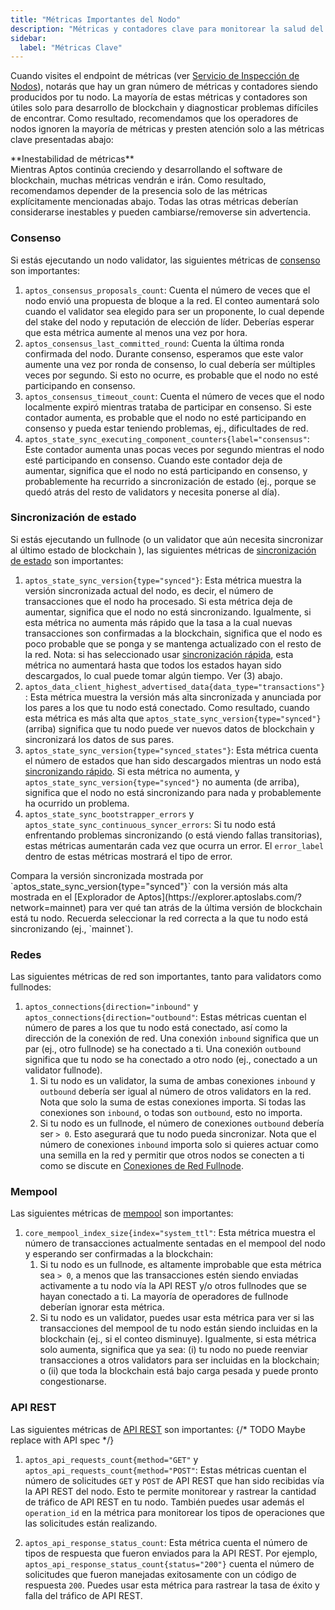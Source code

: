 ```yaml
---
title: "Métricas Importantes del Nodo"
description: "Métricas y contadores clave para monitorear la salud del nodo Aptos incluyendo indicadores de rendimiento de consenso, sincronización de estado, redes, y almacenamiento."
sidebar:
  label: "Métricas Clave"
---
```



Cuando visites el endpoint de métricas (ver [Servicio de Inspección de Nodos](/network/nodes/measure/node-inspection-service)), notarás que
hay un gran número de métricas y contadores siendo producidos por tu nodo. La mayoría de estas métricas y contadores son
útiles solo para desarrollo de blockchain y diagnosticar problemas difíciles de encontrar. Como resultado, recomendamos que los operadores de nodos
ignoren la mayoría de métricas y presten atención solo a las métricas clave presentadas abajo:

<Aside type="note">
  **Inestabilidad de métricas**<br />
  Mientras Aptos continúa creciendo y desarrollando el software de blockchain, muchas métricas vendrán e irán.
  Como resultado, recomendamos depender de la presencia solo de las métricas explícitamente mencionadas abajo.
  Todas las otras métricas deberían considerarse inestables y pueden cambiarse/removerse sin advertencia.
</Aside>

### Consenso

Si estás ejecutando un nodo validator, las siguientes
métricas de [consenso](/network/blockchain/blockchain-deep-dive#consensus) son importantes:

1. `aptos_consensus_proposals_count`: Cuenta el número de veces que el nodo envió una propuesta de bloque
   a la red. El conteo aumentará solo cuando el validator sea elegido para ser un proponente,
   lo cual depende del stake del nodo y reputación de elección de líder. Deberías esperar que esta métrica
   aumente al menos una vez por hora.
2. `aptos_consensus_last_committed_round`: Cuenta la última ronda confirmada del nodo.
   Durante consenso, esperamos que este valor aumente una vez por ronda de consenso, lo cual debería ser múltiples
   veces por segundo. Si esto no ocurre, es probable que el nodo no esté participando en consenso.
3. `aptos_consensus_timeout_count`: Cuenta el número de veces que el nodo localmente expiró mientras trataba
   de participar en consenso. Si este contador aumenta, es probable que el nodo no esté participando
   en consenso y pueda estar teniendo problemas, ej., dificultades de red.
4. `aptos_state_sync_executing_component_counters{label="consensus"`: Este contador aumenta
   unas pocas veces por segundo mientras el nodo esté participando en consenso. Cuando este contador deja de
   aumentar, significa que el nodo no está participando en consenso, y probablemente ha recurrido a sincronización de estado
   (ej., porque se quedó atrás del resto de validators y necesita ponerse al día).

### Sincronización de estado

Si estás ejecutando un fullnode (o un validator que aún necesita sincronizar al último estado de blockchain
), las siguientes métricas de [sincronización de estado](/network/nodes/configure/state-sync) son importantes:

1. `aptos_state_sync_version{type="synced"}`: Esta métrica muestra la versión sincronizada actual del nodo,
   es decir, el número de transacciones que el nodo ha procesado. Si esta métrica deja de aumentar, significa que el
   nodo no está sincronizando. Igualmente, si esta métrica no aumenta más rápido que la tasa a la cual nuevas transacciones
   son confirmadas a la blockchain, significa que el nodo es poco probable que se ponga y se mantenga actualizado con el resto de
   la red. Nota: si has seleccionado usar [sincronización rápida](/network/nodes/configure/state-sync#fast-syncing),
   esta métrica no aumentará hasta que todos los estados hayan sido descargados, lo cual puede tomar algún tiempo. Ver (3) abajo.
2. `aptos_data_client_highest_advertised_data{data_type="transactions"}`: Esta métrica muestra la versión más alta
   sincronizada y anunciada por los pares a los que tu nodo está conectado. Como resultado, cuando esta métrica es
   más alta que `aptos_state_sync_version{type="synced"}` (arriba) significa que tu nodo puede ver nuevos datos de blockchain y
   sincronizará los datos de sus pares.
3. `aptos_state_sync_version{type="synced_states"}`: Esta métrica cuenta el número de estados que han sido
   descargados mientras un nodo está [sincronizando rápido](/network/nodes/configure/state-sync#fast-syncing). Si esta métrica no aumenta,
   y `aptos_state_sync_version{type="synced"}` no aumenta (de arriba), significa que el nodo no está sincronizando
   para nada y probablemente ha ocurrido un problema.
4. `aptos_state_sync_bootstrapper_errors` y `aptos_state_sync_continuous_syncer_errors`: Si tu nodo está
   enfrentando problemas sincronizando (o está viendo fallas transitorias), estas métricas aumentarán cada vez que ocurra un error.
   El `error_label` dentro de estas métricas mostrará el tipo de error.

<Aside type="note">
  Compara la versión sincronizada mostrada por `aptos_state_sync_version{type="synced"}` con la versión más alta mostrada en el [Explorador de Aptos](https://explorer.aptoslabs.com/?network=mainnet) para ver qué tan atrás de la última versión de blockchain está tu nodo. Recuerda seleccionar la red correcta a la que tu nodo está sincronizando (ej., `mainnet`).
</Aside>

### Redes

Las siguientes métricas de red son importantes, tanto para validators como fullnodes:

1. `aptos_connections{direction="inbound"` y `aptos_connections{direction="outbound"`: Estas métricas cuentan
   el número de pares a los que tu nodo está conectado, así como la dirección de la conexión de red. Una conexión `inbound`
   significa que un par (ej., otro fullnode) se ha conectado a ti. Una conexión `outbound` significa que
   tu nodo se ha conectado a otro nodo (ej., conectado a un validator fullnode).
   1. Si tu nodo es un validator, la suma de ambas conexiones `inbound` y `outbound` debería ser igual al
      número de otros validators en la red. Nota que solo la suma de estas conexiones importa. Si todas las conexiones
      son `inbound`, o todas son `outbound`, esto no importa.
   2. Si tu nodo es un fullnode, el número de conexiones `outbound` debería ser `> 0`. Esto asegurará que tu nodo pueda
      sincronizar. Nota que el número de conexiones `inbound` importa solo si quieres actuar como una semilla en
      la red y permitir que otros nodos se conecten a ti como se discute en
      [Conexiones de Red Fullnode](/network/nodes/full-node/modify/fullnode-network-connections#allowing-pfn-connections).

### Mempool

Las siguientes métricas de [mempool](/network/blockchain/blockchain-deep-dive#mempool) son importantes:

1. `core_mempool_index_size{index="system_ttl"`: Esta métrica muestra el número de transacciones actualmente sentadas en
   el mempool del nodo y esperando ser confirmadas a la blockchain:
   1. Si tu nodo es un fullnode, es altamente improbable que esta métrica sea `> 0`, a menos que las transacciones estén siendo
      enviadas activamente a tu nodo vía la API REST y/o otros fullnodes que se hayan conectado a ti. La mayoría de operadores de fullnode
      deberían ignorar esta métrica.
   2. Si tu nodo es un validator, puedes usar esta métrica para ver si las transacciones del mempool de tu nodo están siendo
      incluidas en la blockchain (ej., si el conteo disminuye). Igualmente, si esta métrica solo aumenta, significa
      que ya sea: (i) tu nodo no puede reenviar transacciones a otros validators para ser incluidas en la blockchain; o
      (ii) que toda la blockchain está bajo carga pesada y puede pronto congestionarse.

### API REST

Las siguientes métricas de [API REST](/build/apis) son importantes: {/* TODO Maybe replace with API spec */}

1. `aptos_api_requests_count{method="GET"` y `aptos_api_requests_count{method="POST"`: Estas métricas cuentan
   el número de solicitudes `GET` y `POST` de API REST que han sido recibidas vía la API REST del nodo. Esto
   te permite monitorear y rastrear la cantidad de tráfico de API REST en tu nodo. También puedes usar además el
   `operation_id` en la métrica para monitorear los tipos de operaciones que las solicitudes están realizando.

2. `aptos_api_response_status_count`: Esta métrica cuenta el número de tipos de respuesta que fueron enviados para
   la API REST. Por ejemplo, `aptos_api_response_status_count{status="200"}` cuenta el número de solicitudes
   que fueron manejadas exitosamente con un código de respuesta `200`. Puedes usar esta métrica para rastrear la tasa de éxito y
   falla del tráfico de API REST.
